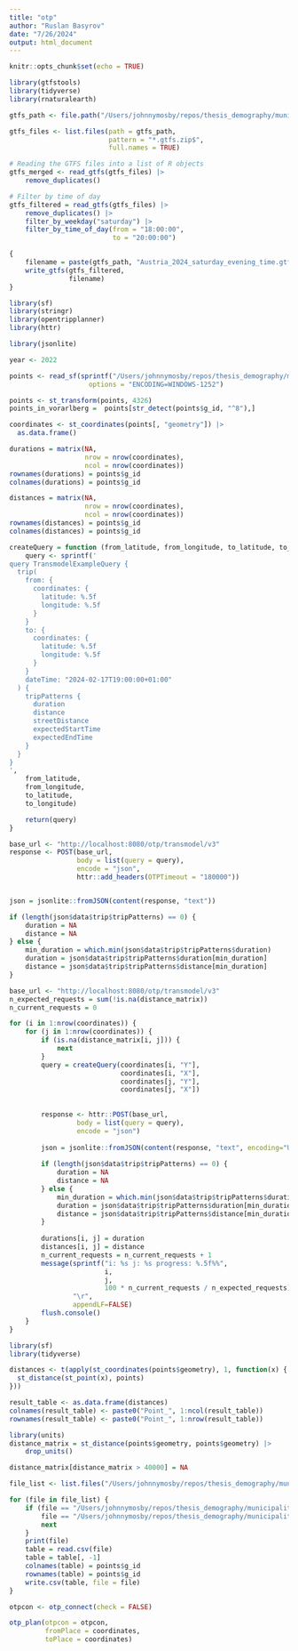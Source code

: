 ```yaml
---
title: "otp"
author: "Ruslan Basyrov"
date: "7/26/2024"
output: html_document
---
```


```r
knitr::opts_chunk$set(echo = TRUE)
```

```r
library(gtfstools)
library(tidyverse)
library(rnaturalearth)
```

```r
gtfs_path <- file.path("/Users/johnnymosby/repos/thesis_demography/municipalitiesOTPDistances/serverOTP/GTFS")
```

```r
gtfs_files <- list.files(path = gtfs_path,
                         pattern = "*.gtfs.zip$",
                         full.names = TRUE)
```

```r
# Reading the GTFS files into a list of R objects
gtfs_merged <- read_gtfs(gtfs_files) |> 
    remove_duplicates()
```


```r
# Filter by time of day
gtfs_filtered = read_gtfs(gtfs_files) |> 
    remove_duplicates() |> 
    filter_by_weekday("saturday") |>
    filter_by_time_of_day(from = "18:00:00",
                          to = "20:00:00")
```


```r
{
    filename = paste(gtfs_path, "Austria_2024_saturday_evening_time.gtfs.zip", sep="/")
    write_gtfs(gtfs_filtered,
               filename)
}
```

```r
library(sf)
library(stringr)
library(opentripplanner) 
library(httr)

library(jsonlite)

year <- 2022

points <- read_sf(sprintf("/Users/johnnymosby/repos/thesis_demography/municipalitiesOSRMDistances/clientR/data/STATISTIK_AUSTRIA_GEM_MP_%s0101/", year),
                    options = "ENCODING=WINDOWS-1252")

points <- st_transform(points, 4326)
points_in_vorarlberg =  points[str_detect(points$g_id, "^8"),]

coordinates <- st_coordinates(points[, "geometry"]) |>
  as.data.frame()

durations = matrix(NA,
                   nrow = nrow(coordinates),
                   ncol = nrow(coordinates))
rownames(durations) = points$g_id
colnames(durations) = points$g_id

distances = matrix(NA,
                   nrow = nrow(coordinates),
                   ncol = nrow(coordinates))
rownames(distances) = points$g_id
colnames(distances) = points$g_id
```


```r
createQuery = function (from_latitude, from_longitude, to_latitude, to_longitude) {
    query <- sprintf('
query TransmodelExampleQuery {
  trip(
    from: {
      coordinates: {
        latitude: %.5f
        longitude: %.5f
      }
    }
    to: {
      coordinates: {
        latitude: %.5f
        longitude: %.5f
      }
    }
    dateTime: "2024-02-17T19:00:00+01:00"
  ) {
    tripPatterns {
      duration
      distance
      streetDistance
      expectedStartTime
      expectedEndTime
    }
  }
}
',
    from_latitude,
    from_longitude,
    to_latitude,
    to_longitude)

    return(query) 
}

```


```r

base_url <- "http://localhost:8080/otp/transmodel/v3"
response <- POST(base_url, 
                 body = list(query = query), 
                 encode = "json",
                 httr::add_headers(OTPTimeout = "180000"))


json = jsonlite::fromJSON(content(response, "text"))

if (length(json$data$trip$tripPatterns) == 0) {
    duration = NA
    distance = NA
} else {
    min_duration = which.min(json$data$trip$tripPatterns$duration)
    duration = json$data$trip$tripPatterns$duration[min_duration]
    distance = json$data$trip$tripPatterns$distance[min_duration]
}
```

```r
base_url <- "http://localhost:8080/otp/transmodel/v3"
n_expected_requests = sum(!is.na(distance_matrix))
n_current_requests = 0

for (i in 1:nrow(coordinates)) {
    for (j in 1:nrow(coordinates)) {
        if (is.na(distance_matrix[i, j])) {
            next
        }
        query = createQuery(coordinates[i, "Y"],
                            coordinates[i, "X"],
                            coordinates[j, "Y"],
                            coordinates[j, "X"])
        
        
        response <- httr::POST(base_url, 
                 body = list(query = query), 
                 encode = "json")
        
        json = jsonlite::fromJSON(content(response, "text", encoding="UTF-8"))
        
        if (length(json$data$trip$tripPatterns) == 0) {
            duration = NA
            distance = NA
        } else {
            min_duration = which.min(json$data$trip$tripPatterns$duration)
            duration = json$data$trip$tripPatterns$duration[min_duration]
            distance = json$data$trip$tripPatterns$distance[min_duration]
        }
        
        durations[i, j] = duration
        distances[i, j] = distance
        n_current_requests = n_current_requests + 1
        message(sprintf("i: %s j: %s progress: %.5f%%", 
                        i, 
                        j,
                        100 * n_current_requests / n_expected_requests),
                "\r",
                appendLF=FALSE)
        flush.console()
    }
}
```

```r
library(sf)
library(tidyverse)

distances <- t(apply(st_coordinates(points$geometry), 1, function(x) {
  st_distance(st_point(x), points)
}))

result_table <- as.data.frame(distances)
colnames(result_table) <- paste0("Point_", 1:ncol(result_table))
rownames(result_table) <- paste0("Point_", 1:nrow(result_table))

library(units)
distance_matrix = st_distance(points$geometry, points$geometry) |>
    drop_units()

distance_matrix[distance_matrix > 40000] = NA
```

```r
file_list <- list.files("/Users/johnnymosby/repos/thesis_demography/municipalitiesOSRMDistances/clientR/data/outputOSRM", full.names = TRUE)

for (file in file_list) {
    if (file == "/Users/johnnymosby/repos/thesis_demography/municipalitiesOSRMDistances/clientR/data/outputOSRM/distances_2020_20240405.csv" ||
        file == "/Users/johnnymosby/repos/thesis_demography/municipalitiesOSRMDistances/clientR/data/outputOSRM/durations_2020_20240405.csv") {
        next
    }
    print(file)
    table = read.csv(file)
    table = table[, -1]
    colnames(table) = points$g_id
    rownames(table) = points$g_id
    write.csv(table, file = file)
}
```


```r
otpcon <- otp_connect(check = FALSE)
```

```r
otp_plan(otpcon = otpcon,
         fromPlace = coordinates,
         toPlace = coordinates)
```

